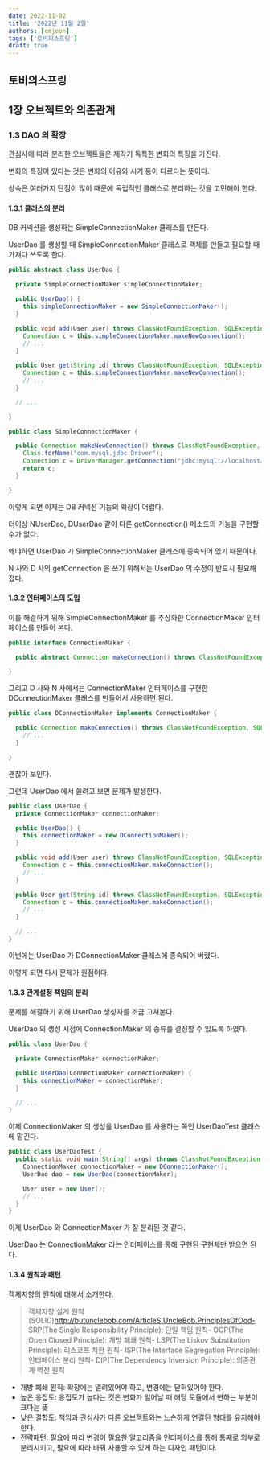 ```yaml
---
date: 2022-11-02
title: '2022년 11월 2일'
authors: [cmjeon]
tags: ['토비의스프링']
draft: true
---
```


## 토비의스프링

## 1장 오브젝트와 의존관계

### 1.3 DAO 의 확장

관심사에 따라 분리한 오브젝트들은 제각기 독특한 변화의 특징을 가진다.

변화의 특징이 있다는 것은 변화의 이유와 시기 등이 다르다는 뜻이다.

상속은 여러가지 단점이 많이 때문에 독립적인 클래스로 분리하는 것을 고민해야 한다.

#### 1.3.1 클래스의 분리

DB 커넥션을 생성하는 SimpleConnectionMaker 클래스를 만든다.

UserDao 를 생성할 때 SimpleConnectionMaker 클래스로 객체를 만들고 필요할 때 가져다 쓰도록 한다.

```java
public abstract class UserDao {

  private SimpleConnectionMaker simpleConnectionMaker;

  public UserDao() {
    this.simpleConnectionMaker = new SimpleConnectionMaker();
  }

  public void add(User user) throws ClassNotFoundException, SQLException {
    Connection c = this.simpleConnectionMaker.makeNewConnection();
    // ...
  }

  public User get(String id) throws ClassNotFoundException, SQLException {
    Connection c = this.simpleConnectionMaker.makeNewConnection();
    // ...
  }

  // ...

}
```

```java
public class SimpleConnectionMaker {

  public Connection makeNewConnection() throws ClassNotFoundException, SQLException {
    Class.forName("com.mysql.jdbc.Driver");
    Connection c = DriverManager.getConnection("jdbc:mysql://localhost/springbook?characterEncoding=UTF-8", "spring", "book");
    return c;
  }

}
```

이렇게 되면 이제는 DB 커넥션 기능의 확장이 어렵다.

더이상 NUserDao, DUserDao 같이 다른 getConnection() 메소드의 기능을 구현할 수가 없다.

왜냐하면 UserDao 가 SimpleConnectionMaker 클래스에 종속되어 있기 때문이다.

N 사와 D 사의 getConnection 을 쓰기 위해서는 UserDao 의 수정이 반드시 필요해졌다.

#### 1.3.2 인터페이스의 도입

이를 해결하기 위해 SimpleConnectionMaker 를 추상화한 ConnectionMaker 인터페이스를 만들어 본다.

```java
public interface ConnectionMaker {

  public abstract Connection makeConnection() throws ClassNotFoundException, SQLException;

}
```

그리고 D 사와 N 사에서는 ConnectionMaker 인터페이스를 구현한 DConnectionMaker 클래스를 만들어서 사용하면 된다.

```java
public class DConnectionMaker implements ConnectionMaker {

  public Connection makeConnection() throws ClassNotFoundException, SQLException {
    // ...
  }

}
```

괜찮아 보인다.

그런데 UserDao 에서 쓸려고 보면 문제가 발생한다.

```java {5} title="UserDao.java"
public class UserDao {
  private ConnectionMaker connectionMaker;

  public UserDao() {
    this.connectionMaker = new DConnectionMaker();
  }

  public void add(User user) throws ClassNotFoundException, SQLException {
    Connection c = this.connectionMaker.makeConnection();
    // ...
  }

  public User get(String id) throws ClassNotFoundException, SQLException {
    Connection c = this.connectionMaker.makeConnection();
    // ...
  }

  // ...
}
```

이번에는 UserDao 가 DConnectionMaker 클래스에 종속되어 버렸다.

이렇게 되면 다시 문제가 원점이다.

#### 1.3.3 관계설정 책임의 분리

문제를 해결하기 위해 UserDao 생성자를 조금 고쳐본다.

UserDao 의 생성 시점에 ConnectionMaker 의 종류를 결정할 수 있도록 하였다.

```java {5-7} title="UserDao.java"
public class UserDao {

  private ConnectionMaker connectionMaker;

  public UserDao(ConnectionMaker connectionMaker) {
    this.connectionMaker = connectionMaker;
  }

  // ...
}
```

이제 ConnectionMaker 의 생성을 UserDao 를 사용하는 쪽인 UserDaoTest 클래스에 맡긴다.

```java title="UserDaoTest.java"
public class UserDaoTest {
  public static void main(String[] args) throws ClassNotFoundException, SQLException {
    ConnectionMaker connectionMaker = new DConnectionMaker();
    UserDao dao = new UserDao(connectionMaker);

    User user = new User();
    // ...
  }
}
```

이제 UserDao 와 ConnectionMaker 가 잘 분리된 것 같다.

UserDao 는 ConnectionMaker 라는 인터페이스를 통해 구현된 구현체만 받으면 된다.

#### 1.3.4 원칙과 패턴

객체지향의 원칙에 대해서 소개한다.

> 객체지향 설계 원칙 (SOLID)http://butunclebob.com/ArticleS.UncleBob.PrinciplesOfOod- SRP(The Single Responsibility Principle): 단일 책임 원칙- OCP(The Open Closed Principle): 개방 폐쇄 원칙- LSP(The Liskov Substitution Principle): 리스코프 치환 원칙- ISP(The Interface Segregation Principle): 인터페이스 분리 원칙- DIP(The Dependency Inversion Principle): 의존관계 역전 원칙

- 개방 폐쇄 원칙: 확장에는 열려있어야 하고, 변경에는 닫혀있어야 한다.
- 높은 응집도: 응집도가 높다는 것은 변화가 일어날 때 해당 모듈에서 변하는 부분이 크다는 뜻
- 낮은 결합도: 책임과 관심사가 다른 오브젝트와는 느슨하게 연결된 형태를 유지해야 한다.
- 전략패턴: 필요에 따라 변경이 필요한 알고리즘을 인터페이스를 통해 통째로 외부로 분리시키고, 필요에 따라 바꿔 사용할 수 있게 하는 디자인 패턴이다.




